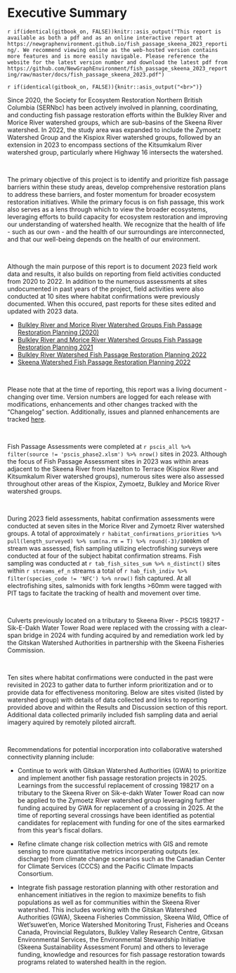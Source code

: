# Executive Summary {-}

`r if(identical(gitbook_on, FALSE))knitr::asis_output("This report is available as both a pdf and as an online interactive report at https://newgraphenvironment.github.io/fish_passage_skeena_2023_reporting/. We recommend viewing online as the web-hosted version contains more features and is more easily navigable. Please reference the website for the latest version number and download the latest pdf from https://github.com/NewGraphEnvironment/fish_passage_skeena_2023_reporting/raw/master/docs/fish_passage_skeena_2023.pdf")` 


`r if(identical(gitbook_on, FALSE)){knitr::asis_output("<br>")}`

Since 2020, the Society for Ecosystem Restoration Northern British Columbia (SERNbc) has been actively involved in
planning, coordinating, and conducting fish passage restoration efforts within the Bulkley River and Morice River
watershed groups, which are sub-basins of the Skeena River watershed. In 2022, the study area was expanded to include
the Zymoetz Watershed Group and the Kispiox River watershed groups, followed by an extension in 2023 to encompass
sections of the Kitsumkalum River watershed group, particularly where Highway 16 intersects the watershed.

<br>

The primary objective of this project is to identify and prioritize fish passage barriers within these study areas,
develop comprehensive restoration plans to address these barriers, and foster momentum for broader ecosystem restoration
initiatives. While the primary focus is on fish passage, this work also serves as a lens through which to view the
broader ecosystems, leveraging efforts to build capacity for ecosystem restoration and improving our understanding of
watershed health. We recognize that the health of life - such as our own - and the health of our surroundings are
interconnected, and that our well-being depends on the health of our environment.

<br>

Although the main purpose of this report is to document 2023 field work data and results, it also builds on reporting 
from field activities conducted from 2020 to 2022. In addition to the numerous assessments at sites undocumented in past
years of the project, field activities were also conducted at 10 sites where habitat confirmations
were previously documented.  When this occured, past reports for these sites edited and updated with 2023 data.

- [Bulkley River and Morice River Watershed Groups Fish Passage Restoration Planning (2020)](https://newgraphenvironment.github.io/fish_passage_bulkley_2020_reporting/)
- [Bulkley River and Morice River Watershed Groups Fish Passage Restoration Planning 2021](https://newgraphenvironment.github.io/fish_passage_skeena_2021_reporting/)
- [Bulkley River Watershed Fish Passage Restoration Planning 2022](https://newgraphenvironment.github.io/fish_passage_bulkley_2022_reporting/)
- [Skeena Watershed Fish Passage Restoration Planning 2022](https://newgraphenvironment.github.io/fish_passage_skeena_2021_reporting/)


<br>

Please note that at the time of reporting, this report was a living document - changing over time.  Version numbers are
logged for each release with modifications, enhancements and other changes tracked with the "Changelog" section.
Additionally, issues and planned enhancements are tracked
[here](https://github.com/NewGraphEnvironment/fish_passage_skeena_2023_reporting/issues).

<br>


Fish Passage Assessments were completed at `r pscis_all %>% filter(source != 'pscis_phase2.xlsm') %>% nrow()` sites in
2023. Although the focus of Fish Passage Assessment sites in 2023 was within areas adjacent to the Skeena River from
Hazelton to Terrace (Kispiox River and Kitsumkalum River watershed groups), numerous sites were also assessed throughout
other areas of the Kispiox, Zymoetz, Bulkley and Morice River watershed groups.

<br>

During 2023 field assessments, habitat confirmation assessments were conducted at seven sites in the Morice River and 
Zymoetz River watershed groups.  A total of approximately `r habitat_confirmations_priorities %>% pull(length_surveyed) %>% sum(na.rm = T) %>% round(-3)/1000`km of stream was assessed, fish sampling utilizing electrofishing surveys were conducted at four of the subject habitat 
confirmation streams. Fish sampling was conducted at `r tab_fish_sites_sum %>% n_distinct()` sites within `r streams_ef_n` 
streams a total of `r hab_fish_indiv %>% filter(species_code != 'NFC') %>% nrow()` fish captured.  At all electrofishing 
sites, salmonids with fork lengths >60mm were tagged with PIT tags to facitate the tracking of health and movement over time.  


<br>

Culverts previously located on a tributary to Skeena River - PSCIS 198217 - Sik-E-Dakh Water Tower Road were replaced 
with the crossing with a clear-span bridge in 2024 with funding acquired by and remediation work led by the Gitskan Watershed Authorities
in partnership with the Skeena Fisheries Commission.

<br>

Ten sites where habitat confirmations were conducted in the past were revisited in 2023 to gather data to further inform
prioritization and or to provide data for effectiveness monitoring. Below are sites visited (listed by watershed group)
with details of data collected and links to reporting provided above and within the Results and Discussion section of
this report. Additional data collected primarily included fish sampling data and aerial imagery aquired by remotely piloted aircraft.

<br>

Recommendations for potential incorporation into collaborative watershed connectivity planning include:


- Continue to work with Gitskan Watershed Authorities (GWA) to prioritize and implement another fish passage restoration
projects in 2025. Learnings from the successful replacement of crossing 198217 on a tributary to the Skeena River on
Sik-e-dakh Water Tower Road can now be applied to the Zymoetz River watershed group leveraging further funding acquired
by GWA for replacement of a crossing in 2025. At the time of reporting several crossings have been identified as
potential candidates for replacement with funding for one of the sites earmarked from this year's fiscal dollars.
 
- Refine climate change risk collection metrics with GIS and remote sensing to more quantitative metrics incorperating outputs (ex. discharge)
from climate change scenarios such as the Canadian Center for Climate Services (CCCS) and the Pacific Climate Impacts
Consortium.

- Integrate fish passage restoration planning with other restoration and enhancement initiatives in the region to maximize benefits to fish populations
as well as for communities within the Skeena River watershed.  This includes working with the Gitskan Watershed
Authorities (GWA), Skeena Fisheries Commission, Skeena Wild, Office of Wet'suwet'en, Morice Watershed Monitoring Trust,
Fisheries and Oceans Canada, Provincial Regulators, Bulkley Valley Research Centre, Gitxsan Environmental Services, the
Environmental Stewardship Initiative (Skeena Sustainability Assessment Forum) and others to leverage funding, knowledge
and resources for fish passage restoration towards programs related to watershed health in the region.


